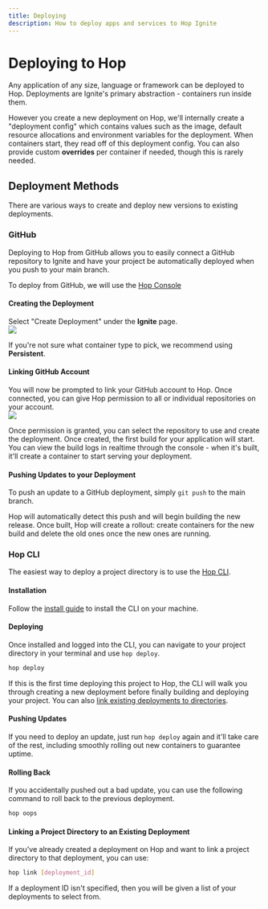 ```yaml
---
title: Deploying
description: How to deploy apps and services to Hop Ignite
---
```



# Deploying to Hop

Any application of any size, language or framework can be deployed to Hop. Deployments are Ignite's primary abstraction - containers run inside them. 

However you create a new deployment on Hop, we'll internally create a "deployment config" which contains values such as the image, default resource allocations and environment variables for the deployment. When containers start, they read off of this deployment config. You can also provide custom **overrides** per container if needed, though this is rarely needed.

## Deployment Methods

There are various ways to create and deploy new versions to existing deployments.

### GitHub

Deploying to Hop from GitHub allows you to easily connect a GitHub repository to Ignite and have your project be automatically deployed when you push to your main branch.

To deploy from GitHub, we will use the [Hop Console](https://console.hop.io)

#### Creating the Deployment
Select "Create Deployment" under the **Ignite** page.
<br/>
<Bleed>
<Image src={createDeployment}/>
</Bleed>

If you're not sure what container type to pick, we recommend using **Persistent**.

#### Linking GitHub Account

You will now be prompted to link your GitHub account to Hop. Once connected, you can give Hop permission to all or individual repositories on your account.
<br/>
<Bleed>
<Image src={authorizingGitHub}/>
</Bleed>

Once permission is granted, you can select the repository to use and create the deployment. Once created, the first build for your application will start. You can view the build logs in realtime through the console - when it's built, it'll create a container to start serving your deployment.

#### Pushing Updates to your Deployment
To push an update to a GitHub deployment, simply `git push` to the main branch.

 Hop will automatically detect this push and will begin building the new release. Once built, Hop will create a rollout: create containers for the new build and delete the old ones once the new ones are running.


### Hop CLI

The easiest way to deploy a project directory is to use the [Hop CLI](/cli). 

#### Installation
Follow the [install guide](/cli#install) to install the CLI on your machine.

#### Deploying
Once installed and logged into the CLI, you can navigate to your project directory in your terminal and use `hop deploy`.

```sh
hop deploy
```

If this is the first time deploying this project to Hop, the CLI will walk you through creating a new deployment before finally building and deploying your project. You can also [link existing deployments to directories](#linking-a-project-directory-to-an-existing-deployment).

#### Pushing Updates

If you need to deploy an update, just run `hop deploy` again and it'll take care of the rest, including smoothly rolling out new containers to guarantee uptime.

#### Rolling Back

If you accidentally pushed out a bad update, you can use the following command to roll back to the previous deployment.

```sh
hop oops
```

#### Linking a Project Directory to an Existing Deployment
If you've already created a deployment on Hop and want to link a project directory to that deployment, you can use:

```sh
hop link [deployment_id]
```

If a deployment ID isn't specified, then you will be given a list of your deployments to select from.